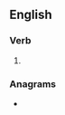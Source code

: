 ==English==

===Verb===
{{head|en|verb form}}

# {{present participle of|prosecute|lang=en|nocat=1}}

===Anagrams===
* {{anagrams|en|a=ceginoprstu|supercontig}}